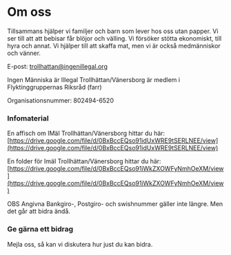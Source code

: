 # Om oss

Tillsammans hjälper vi familjer och barn som lever hos oss utan papper. Vi ser till att att bebisar får blöjor och välling. Vi försöker stötta ekonomiskt, till hyra och annat. Vi hjälper till att skaffa mat, men vi är också medmänniskor och vänner.

E-post: [trollhattan@ingenillegal.org](mailto:trollhattan@ingenillegal.org)

Ingen Människa är Illegal Trollhättan/Vänersborg är medlem i Flyktinggruppernas Riksråd (farr)

Organisationsnummer: 802494-6520

### Infomaterial

En affisch om IMäI Trollhättan/Vänersborg hittar du här: [https://drive.google.com/file/d/0BxBccEQso91idUxWRE9tSERLNEE/view](https://drive.google.com/file/d/0BxBccEQso91idUxWRE9tSERLNEE/view)

En folder för ImäI Trollhättan/Vänersborg hittar du här:
[https://drive.google.com/file/d/0BxBccEQso91iWkZXOWFyNmhOeXM/view](https://drive.google.com/file/d/0BxBccEQso91iWkZXOWFyNmhOeXM/view)

OBS Angivna Bankgiro-, Postgiro- och swishnummer gäller inte längre. Men det går att bidra ändå.

### Ge gärna ett bidrag

Mejla oss, så kan vi diskutera hur just du kan bidra.
